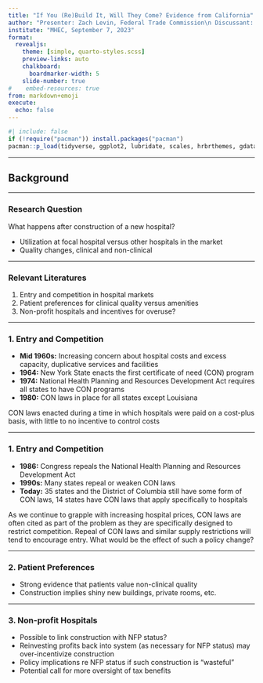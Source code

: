 ```yaml
---
title: "If You (Re)Build It, Will They Come? Evidence from California"
author: "Presenter: Zach Levin, Federal Trade Commission\n Discussant: Ian McCarthy, Emory University and NBER"
institute: "MHEC, September 7, 2023"
format: 
  revealjs:
    theme: [simple, quarto-styles.scss]
    preview-links: auto
    chalkboard:
      boardmarker-width: 5
    slide-number: true
#    embed-resources: true
from: markdown+emoji
execute: 
  echo: false
---
```


```r
#| include: false
if (!require("pacman")) install.packages("pacman")
pacman::p_load(tidyverse, ggplot2, lubridate, scales, hrbrthemes, gdata, ggforce, gganimate)
```

---

## Background {.section-divider}

---

### Research Question

What happens after construction of a new hospital?

- Utilization at focal hospital versus other hospitals in the market
- Quality changes, clinical and non-clinical

---

### Relevant Literatures

1. Entry and competition in hospital markets
2. Patient preferences for clinical quality versus amenities
3. Non-profit hospitals and incentives for overuse?

---

### 1. Entry and Competition

- **Mid 1960s:** Increasing concern about hospital costs and excess capacity, duplicative services and facilities
- **1964:** New York State enacts the first certificate of need (CON) program
- **1974:** National Health Planning and Resources Development Act requires all states to have CON programs
- **1980:** CON laws in place for all states except Louisiana

::: {.fragment}
CON laws enacted during a time in which hospitals were paid on a cost-plus basis, with little to no incentive to control costs
:::

---

### 1. Entry and Competition

- **1986:** Congress repeals the National Health Planning and Resources Development Act
- **1990s:** Many states repeal or weaken CON laws
- **Today:** 35 states and the District of Columbia still have some form of CON laws, 14 states have CON laws that apply specifically to hospitals

::: {.fragment}
As we continue to grapple with increasing hospital prices, CON laws are often cited as part of the problem as they are specifically designed to restrict competition. Repeal of CON laws and similar supply restrictions will tend to encourage entry. What would be the effect of such a policy change?
:::


---

### 2. Patient Preferences

- Strong evidence that patients value non-clinical quality
- Construction implies shiny new buildings, private rooms, etc.

---

### 3. Non-profit Hospitals

- Possible to link construction with NFP status?
- Reinvesting profits back into system (as necessary for NFP status) may over-incentivize construction
- Policy implications re NFP status if such construction is "wasteful"
- Potential call for more oversight of tax benefits


